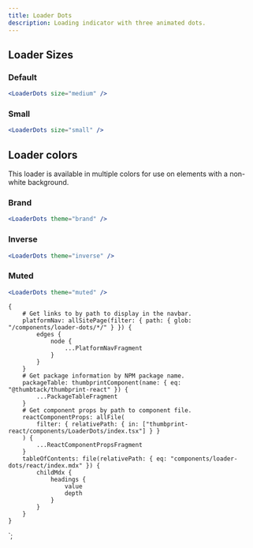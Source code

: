 ```yaml
---
title: Loader Dots
description: Loading indicator with three animated dots.
---
```



<ComponentHeader data={props.data} />

## Loader Sizes

### Default

```jsx
<LoaderDots size="medium" />
```

### Small

```jsx
<LoaderDots size="small" />
```

## Loader colors

This loader is available in multiple colors for use on elements with a non-white background.

### Brand

```jsx
<LoaderDots theme="brand" />
```

### Inverse

```jsx theme=dark
<LoaderDots theme="inverse" />
```

### Muted

```jsx
<LoaderDots theme="muted" />
```

<ComponentFooter data={props.data} />

    {
        # Get links to by path to display in the navbar.
        platformNav: allSitePage(filter: { path: { glob: "/components/loader-dots/*/" } }) {
            edges {
                node {
                    ...PlatformNavFragment
                }
            }
        }
        # Get package information by NPM package name.
        packageTable: thumbprintComponent(name: { eq: "@thumbtack/thumbprint-react" }) {
            ...PackageTableFragment
        }
        # Get component props by path to component file.
        reactComponentProps: allFile(
            filter: { relativePath: { in: ["thumbprint-react/components/LoaderDots/index.tsx"] } }
        ) {
            ...ReactComponentPropsFragment
        }
        tableOfContents: file(relativePath: { eq: "components/loader-dots/react/index.mdx" }) {
            childMdx {
                headings {
                    value
                    depth
                }
            }
        }
    }
`;
